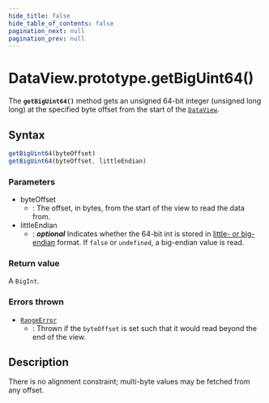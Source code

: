 ```yaml
---
hide_title: false
hide_table_of_contents: false
pagination_next: null
pagination_prev: null
---
```

# DataView.prototype.getBigUint64()

The **`getBigUint64()`** method gets an unsigned 64-bit integer
(unsigned long long) at the specified byte offset from the start of the
[`DataView`](../../../globals/DataView/DataView.mdx).

## Syntax

```js
getBigUint64(byteOffset)
getBigUint64(byteOffset, littleEndian)
```

### Parameters

- byteOffset
  - : The offset, in bytes, from the start of the view to read the data from.
- littleEndian
  - : _**optional**_ Indicates whether the 64-bit int is stored in [little- or big-endian](https://developer.mozilla.org/docs/Glossary/Endianness) format. If
    `false` or `undefined`, a big-endian value is read.

### Return value

A `BigInt`.

### Errors thrown

- [`RangeError`](../../RangeError/RangeError.mdx)
  - : Thrown if the `byteOffset` is set such that it would read beyond the end
    of the view.

## Description

There is no alignment constraint; multi-byte values may be fetched from any offset.
